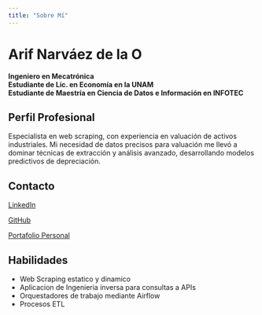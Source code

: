 ```yaml
---
title: "Sobre Mí"
---
```


# Arif Narváez de la O

**Ingeniero en Mecatrónica**  
**Estudiante de Lic. en Economía en la UNAM**  
**Estudiante de Maestría en Ciencia de Datos e Información en INFOTEC**

## Perfil Profesional

Especialista en web scraping, con experiencia en valuación de activos industriales. 
Mi necesidad de datos precisos para valuación me llevó a dominar técnicas de extracción y 
análisis avanzado, desarrollando modelos predictivos de depreciación.

## Contacto

<div class="contact-links">
  <a href="https://www.linkedin.com/in/arif-narv%C3%A1ez-356abb23b/" target="_blank">
    <i class="fab fa-linkedin"></i> LinkedIn
  </a>
  
  <a href="https://github.com/ArifNvz?tab=repositories" target="_blank">
    <i class="fab fa-github"></i> GitHub
  </a>
  
  <a href="https://arifnarvaez.pythonanywhere.com/" target="_blank">
    <i class="fas fa-briefcase"></i> Portafolio Personal
  </a>
</div>

## Habilidades

- Web Scraping estatico y dinamico
- Aplicacion de Ingenieria inversa para consultas a APIs
- Orquestadores de trabajo mediante Airflow
- Procesos ETL
